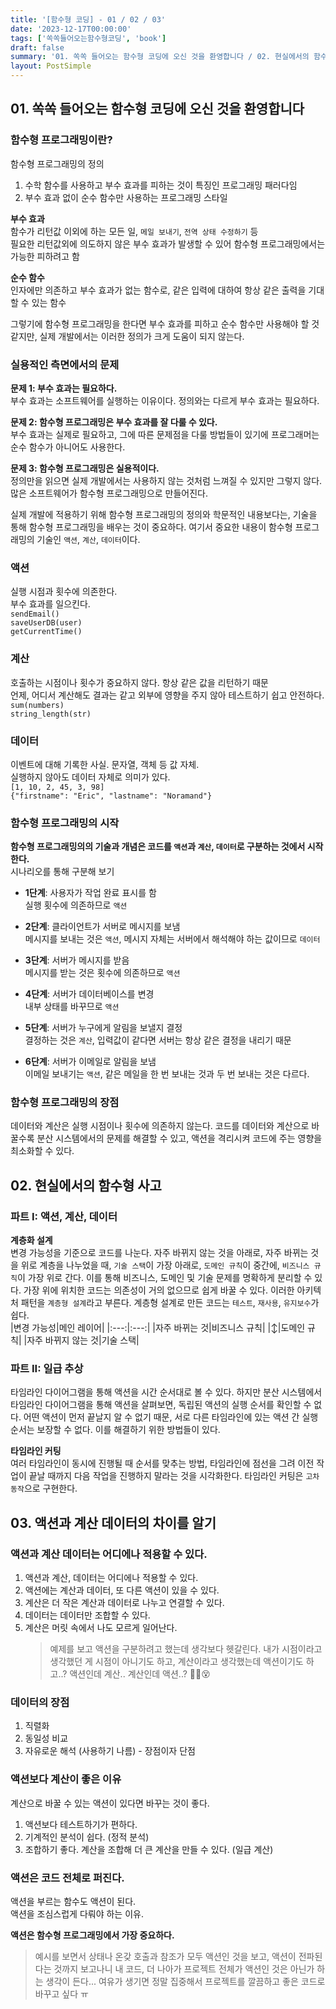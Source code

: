 ```yaml
---
title: '[함수형 코딩] - 01 / 02 / 03'
date: '2023-12-17T00:00:00'
tags: ['쏙쏙들어오는함수형코딩', 'book']
draft: false
summary: '01. 쏙쏙 들어오는 함수형 코딩에 오신 것을 환영합니다 / 02. 현실에서의 함수형 사고 / 03. 액션과 계산 데이터의 차이를 알기'
layout: PostSimple
---
```


## 01. 쏙쏙 들어오는 함수형 코딩에 오신 것을 환영합니다

### 함수형 프로그래밍이란?

함수형 프로그래밍의 정의

1. 수학 함수를 사용하고 부수 효과를 피하는 것이 특징인 프로그래밍 패러다임
2. 부수 효과 없이 순수 함수만 사용하는 프로그래밍 스타일

**부수 효과**  
함수가 리턴값 이외에 하는 모든 일, `메일 보내기`, `전역 상태 수정하기` 등  
필요한 리턴값외에 의도하지 않은 부수 효과가 발생할 수 있어 함수형 프로그래밍에서는 가능한 피하려고 함

**순수 함수**  
인자에만 의존하고 부수 효과가 없는 함수로, 같은 입력에 대하여 항상 같은 출력을 기대할 수 있는 함수

그렇기에 함수형 프로그래밍을 한다면 부수 효과를 피하고 순수 함수만 사용해야 할 것 같지만, 실제 개발에서는 이러한 정의가 크게 도움이 되지 않는다.

### 실용적인 측면에서의 문제

**문제 1: 부수 효과는 필요하다.**  
부수 효과는 소프트웨어를 실행하는 이유이다. 정의와는 다르게 부수 효과는 필요하다.

**문제 2: 함수형 프로그래밍은 부수 효과를 잘 다룰 수 있다.**  
부수 효과는 실제로 필요하고, 그에 따른 문제점을 다룰 방법들이 있기에 프로그래머는 순수 함수가 아니어도 사용한다.

**문제 3: 함수형 프로그래밍은 실용적이다.**  
정의만을 읽으면 실제 개발에서는 사용하지 않는 것처럼 느껴질 수 있지만 그렇지 않다. 많은 소프트웨어가 함수형 프로그래밍으로 만들어진다.

실제 개발에 적용하기 위해 함수형 프로그래밍의 정의와 학문적인 내용보다는, 기술을 통해 함수형 프로그래밍을 배우는 것이 중요하다. 여기서 중요한 내용이 함수형 프로그래밍의 기술인 `액션`, `계산`, `데이터`이다.

### 액션

실행 시점과 횟수에 의존한다.  
부수 효과를 일으킨다.  
`sendEmail()`  
`saveUserDB(user)`  
`getCurrentTime()`

### 계산

호출하는 시점이나 횟수가 중요하지 않다. 항상 같은 값을 리턴하기 때문  
언제, 어디서 계산해도 결과는 같고 외부에 영향을 주지 않아 테스트하기 쉽고 안전하다.  
`sum(numbers)`  
`string_length(str)`

### 데이터

이벤트에 대해 기록한 사실. 문자열, 객체 등 값 자체.  
실행하지 않아도 데이터 자체로 의미가 있다.  
`[1, 10, 2, 45, 3, 98]`  
`{"firstname": "Eric", "lastname": "Noramand"}`

### 함수형 프로그래밍의 시작

**함수형 프로그래밍의의 기술과 개념은 코드를 `액션`과 `계산`, `데이터`로 구분하는 것에서 시작한다.**  
시나리오를 통해 구분해 보기

- **1단계**: 사용자가 작업 완료 표시를 함  
  실행 횟수에 의존하므로 `액션`
- **2단계**: 클라이언트가 서버로 메시지를 보냄  
  메시지를 보내는 것은 `액션`, 메시지 자체는 서버에서 해석해야 하는 값이므로 `데이터`

- **3단계**: 서버가 메시지를 받음  
  메시지를 받는 것은 횟수에 의존하므로 `액션`

- **4단계**: 서버가 데이터베이스를 변경  
  내부 상태를 바꾸므로 `액션`

- **5단계**: 서버가 누구에게 알림을 보낼지 결정  
  결정하는 것은 `계산`, 입력값이 같다면 서버는 항상 같은 결정을 내리기 때문

- **6단계**: 서버가 이메일로 알림을 보냄  
  이메일 보내기는 `액션`, 같은 메일을 한 번 보내는 것과 두 번 보내는 것은 다르다.

### 함수형 프로그래밍의 장점

데이터와 계산은 실행 시점이나 횟수에 의존하지 않는다. 코드를 데이터와 계산으로 바꿀수록 분산 시스템에서의 문제를 해결할 수 있고, 액션을 격리시켜 코드에 주는 영향을 최소화할 수 있다.

## 02. 현실에서의 함수형 사고

### 파트 I: 액션, 계산, 데이터

**계층화 설계**  
변경 가능성을 기준으로 코드를 나눈다. 자주 바뀌지 않는 것을 아래로, 자주 바뀌는 것을 위로 계층을 나누었을 때, `기술 스택`이 가장 아래로, `도메인 규칙`이 중간에, `비즈니스 규칙`이 가장 위로 간다. 이를 통해 비즈니스, 도메인 및 기술 문제를 명확하게 분리할 수 있다. 가장 위에 위치한 코드는 의존성이 거의 없으므로 쉽게 바꿀 수 있다. 이러한 아키텍처 패턴을 `계층형 설계`라고 부른다. 계층형 설계로 만든 코드는 `테스트`, `재사용`, `유지보수`가 쉽다.  
|변경 가능성|메인 레이어|
|:---:|:---:|
|자주 바뀌는 것|비즈니스 규칙|
|↕|도메인 규칙|
|자주 바뀌지 않는 것|기술 스택|

### 파트 II: 일급 추상

타임라인 다이어그램을 통해 액션을 시간 순서대로 볼 수 있다. 하지만 분산 시스템에서 타임라인 다이어그램을 통해 액션을 살펴보면, 독립된 액션의 실행 순서를 확인할 수 없다. 어떤 액션이 먼저 끝날지 알 수 없기 때문, 서로 다른 타임라인에 있는 액션 간 실행 순서는 보장할 수 없다. 이를 해결하기 위한 방법들이 있다.

**타임라인 커팅**  
여러 타임라인이 동시에 진행될 때 순서를 맞추는 방법, 타임라인에 점선을 그려 이전 작업이 끝날 때까지 다음 작업을 진행하지 말라는 것을 시각화한다. 타임라인 커팅은 `고차 동작`으로 구현한다.

## 03. 액션과 계산 데이터의 차이를 알기

### 액션과 계산 데이터는 어디에나 적용할 수 있다.

1. 액션과 계산, 데이터는 어디에나 적용할 수 있다.
2. 액션에는 계산과 데이터, 또 다른 액션이 있을 수 있다.
3. 계산은 더 작은 계산과 데이터로 나누고 연결할 수 있다.
4. 데이터는 데이터만 조합할 수 있다.
5. 계산은 머릿 속에서 나도 모르게 일어난다.
   > 예제를 보고 액션을 구분하려고 했는데 생각보다 헷갈린다. 내가 시점이라고 생각했던 게 시점이 아니기도 하고, 계산이라고 생각했는데 액션이기도 하고..? 액션인데 계산.. 계산인데 액션..? 😵‍💫😵

### 데이터의 장점

1. 직렬화
2. 동일성 비교
3. 자유로운 해석 (사용하기 나름) - 장점이자 단점

### 액션보다 계산이 좋은 이유

계산으로 바꿀 수 있는 액션이 있다면 바꾸는 것이 좋다.

1. 액션보다 테스트하기가 편하다.
2. 기계적인 분석이 쉽다. (정적 분석)
3. 조합하기 좋다. 계산을 조합해 더 큰 계산을 만들 수 있다. (일급 계산)

### 액션은 코드 전체로 퍼진다.

액션을 부르는 함수도 액션이 된다.  
액션을 조심스럽게 다뤄야 하는 이유.

**액션은 함수형 프로그래밍에서 가장 중요하다.**

> 예시를 보면서 상태나 온갖 호출과 참조가 모두 액션인 것을 보고, 액션이 전파된다는 것까지 보고나니 내 코드, 더 나아가 프로젝트 전체가 액션인 것은 아닌가 하는 생각이 든다... 여유가 생기면 정말 집중해서 프로젝트를 깔끔하고 좋은 코드로 바꾸고 싶다 ㅠ
